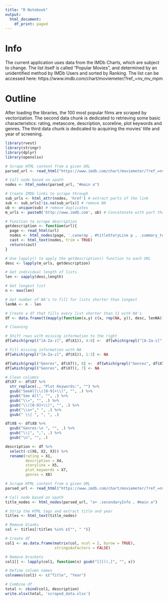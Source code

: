 ```yaml
---
title: "R Notebook"
output:
  html_document:
    df_print: paged
---
```


# Info 

The current application uses data from the IMDb Charts, which are subject to change. The list itself is called "Popular Movies", and determined by an unidentified method by IMDb Users and sorted by Ranking. The list can be accessed here: https://www.imdb.com/chart/moviemeter/?ref_=nv_mv_mpm

# Outline 

After loading the libraries, the 100 most popular films are scraped by vectorization. The second data chunk is dedicated to retrieving some basic characteristics: rating, metascore, description, scoreline, plot keywords and genres. The third data chunk is dedicated to acquiring the movies' title and year of screening.

```r
library(rvest)
library(stringr)
library(dplyr)
library(openxlsx)
```

```r
# Scrape HTML content from a given URL
parsed_url <- read_html("https://www.imdb.com/chart/moviemeter/?ref_=nv_mv_mpm")

# Call node based on xpath
nodes <- html_nodes(parsed_url, "#main a")

# Create IMDb links to scrape through 
sub_urls <- html_attr(nodes, 'href') # extract parts of the link 
sub <- sub_urls[!is.na(sub_urls)] # remove NA
ub <- unique(sub) # remove duplicates
m_urls <- paste0('http://www.imdb.com', ub) # Concatenate with part that is missing from link

# Function to scrape description 
getdescription <- function(url){
  page <- read_html(url)
  nodes <- html_nodes(page, '.canwrap , #titleStoryLine p , .summary_text , .ratingValue span')
  cast <- html_text(nodes, trim = TRUE)
  return(cast)
}

# Use lapply() to apply the getdescription() function to each URL 
desc <- lapply(m_urls, getdescription)
```

```r
# Get individual length of lists 
len <- sapply(desc,length)

# Get longest list 
n <- max(len)

# Get number of NA's to fill for lists shorter than longest
lenNA <- n - len

# Create a df that fills every list shorter than 11 with NA's
df <- data.frame(t(mapply(function(x,y) c(x, rep(NA, y)), desc, lenNA)))

# Cleaning

# Shift rows with missing information to the right 
df[which(grepl("[A-Za-z]", df$X1)), 4:8] <-  df[which(grepl("[A-Za-z]", df$X1)), 1:5]

# Fill missing information with NA
df[which(grepl("[A-Za-z]", df$X1)), 1:3] <- NA

df[which(grepl("Genres", df$X7)), 8] <-  df[which(grepl("Genres", df$X7)), 7]
df[which(grepl("Genres", df$X7)), 7] <- NA

# Clean columns
df$X7 <- df$X7 %>% 
  str_replace(., "Plot Keywords:", "") %>% 
  gsub("SeeAll\\([0-9]+\\)", "", .) %>% 
  gsub("See All", "", .) %>% 
  gsub("\\»", "", .) %>% 
  gsub("\\([0-9]+\\)", "", .) %>%
  gsub("\\s+"," ", .) %>% 
  gsub(" \\| ", ", ", .)

df$X8 <- df$X8 %>% 
  gsub("Genres:\n ", "", .) %>% 
  gsub("\\|", ",", .) %>% 
  gsub("\n", "", .)

description <- df %>% 
  select(-c(X6, X2, X3)) %>% 
  rename(rating = X1, 
         description = X4,
         storyline = X5,
         plot_keywords = X7,
         genres = X8)
```



```r
# Scrape HTML content from a given URL
parsed_url <- read_html("https://www.imdb.com/chart/moviemeter/?ref_=nv_mv_mpm")

# Call node based on xpath
title_nodes <- html_nodes(parsed_url, "a+ .secondaryInfo , #main a")

# Strip the HTML tags and extract title and year 
titles <- html_text(title_nodes)

# Remove blanks 
col <- titles[!titles %in% c("", " ")]

# Create df 
col1 <- as.data.frame(matrix(col, ncol = 2, byrow = TRUE), 
                      stringsAsFactors = FALSE)

# Remove brackets 
col1[] <- lapply(col1, function(x) gsub("[][(),]", "", x))

# Define column names
colnames(col1) <- c("Title", "Year")

```

``` r
# Combine df
total <- cbind(col1, description)
write.xlsx(total, 'scraped_data.xlsx')
```